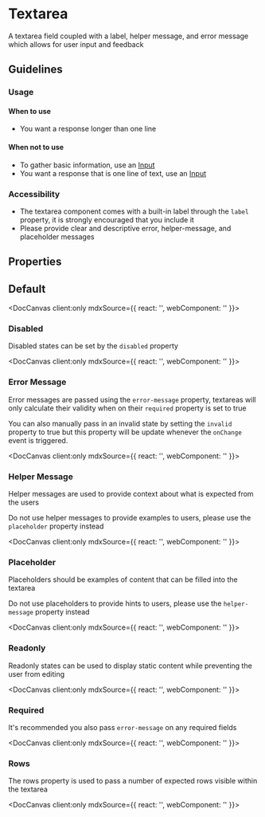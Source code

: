 
# Textarea

A textarea field coupled with a label, helper message, and error message which allows for user input and feedback

## Guidelines
### Usage

#### When to use
- You want a response longer than one line

#### When not to use
- To gather basic information, use an [Input](/docs/components-input--text)
- You want a response that is one line of text, use an [Input](/docs/components-input--text)

### Accessibility
- The textarea component comes with a built-in label through the `label` property, it is strongly encouraged that you include it
- Please provide clear and descriptive error, helper-message, and placeholder messages

## Properties
<DocArgsTable componentName="pds-textarea" />

## Default

<DocCanvas client:only
  mdxSource={{
    react: '<PdsTextarea name="Default" label="Name" componentId="textarea-default"></PdsTextarea>',
    webComponent: '<pds-textarea name="Default" label="Name" component-id="textarea-default"></pds-textarea>'
}}>
  <pds-textarea name="Default" label="Name" component-id="textarea-default"></pds-textarea>
</DocCanvas>

### Disabled
Disabled states can be set by the `disabled` property

<DocCanvas client:only
  mdxSource={{
    react: '<PdsTextarea name="Disabled" label="Name" disabled="true" componentId="textarea-disabled"></PdsTextarea>',
    webComponent: '<pds-textarea name="Disabled" label="Name" disabled="true" component-id="textarea-disabled"></pds-textarea>'
}}>
  <pds-textarea name="Disabled" label="Name" disabled="true" component-id="textarea-disabled"></pds-textarea>
</DocCanvas>

### Error Message

Error messages are passed using the `error-message` property, textareas will only calculate their validity when on their `required` property is set to true

You can also manually pass in an invalid state by setting the `invalid` property to true but this property will be update whenever the `onChange` event is triggered.

<DocCanvas client:only
  mdxSource={{
    react: '<PdsTextarea name="Invalid" label="Name" errorMessage="Error" invalid="true" required="true" componentId="textarea-invalid"></PdsTextarea>',
    webComponent: '<pds-textarea name="Invalid" label="Name" error-message="Error" invalid="true" required="true" component-id="textarea-invalid"></pds-textarea>'
}}>
  <pds-textarea name="Invalid" label="Name" error-message="Error" invalid="true" required="true" component-id="textarea-invalid"></pds-textarea>
</DocCanvas>

### Helper Message

Helper messages are used to provide context about what is expected from the users

Do not use helper messages to provide examples to users, please use the `placeholder` property instead

<DocCanvas client:only
  mdxSource={{
    react: '<PdsTextarea name="Message" label="Name" helperMessage="Helper message text" componentId="pds-textarea-helper-example"></PdsTextarea>',
    webComponent: '<pds-textarea name="Message" label="Name" helper-message="Helper message text" component-id="pds-textarea-helper-example"></pds-textarea>'
}}>
  <pds-textarea name="Message" label="Name" helper-message="Helper message text" component-id="pds-textarea-helper-example"></pds-textarea>
</DocCanvas>

### Placeholder

Placeholders should be examples of content that can be filled into the textarea

Do not use placeholders to provide hints to users, please use the `helper-message` property instead

<DocCanvas client:only
  mdxSource={{
    react: '<PdsTextarea name="Placeholder" label="Name" placeholder="Placeholder..." componentId="textarea-placeholder"></PdsTextarea>',
    webComponent: '<pds-textarea name="Placeholder" label="Name" placeholder="Placeholder..." component-id="textarea-placeholder"></pds-textarea>'
}}>
  <pds-textarea name="Placeholder" label="Name" placeholder="Placeholder..." component-id="textarea-placeholder"></pds-textarea>
</DocCanvas>

### Readonly

Readonly states can be used to display static content while preventing the user from editing

<DocCanvas client:only
  mdxSource={{
    react: '<PdsTextarea name="Readonly" label="Name" readonly="true" value="Readonly Value" componentId="textarea-readonly"></PdsTextarea>',
    webComponent: '<pds-textarea name="Readonly" label="Name" readonly="true" value="Readonly Value" component-id="textarea-readonly"></pds-textarea>'
}}>
  <pds-textarea name="Readonly" label="Name" readonly="true" value="Readonly Value" component-id="textarea-readonly"></pds-textarea>
</DocCanvas>

### Required
It's recommended you also pass `error-message` on any required fields

<DocCanvas client:only
  mdxSource={{
    react: '<PdsTextarea name="Required" label="Name" required="true" componentId="textarea-required"></PdsTextarea>',
    webComponent: '<pds-textarea name="Required" label="Name" required="true" component-id="textarea-required"></pds-textarea>'
}}>
  <pds-textarea name="Required" label="Name" required="true" component-id="textarea-required"></pds-textarea>
</DocCanvas>

### Rows

The rows property is used to pass a number of expected rows visible within the textarea

<DocCanvas client:only
  mdxSource={{
    react: '<PdsTextarea name="Rows" label="Name" rows="4" componentId="textarea-rows"></PdsTextarea>',
    webComponent: '<pds-textarea name="Rows" label="Name" rows="4" component-id="textarea-rows"></pds-textarea>'
}}>
  <pds-textarea name="Rows" label="Name" rows="4" component-id="textarea-rows"></pds-textarea>
</DocCanvas>
